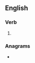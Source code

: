 ==English==

===Verb===
{{head|en|verb form}}

# {{en-past of|debar}}

===Anagrams===
* {{anagrams|en|Redbeard}}